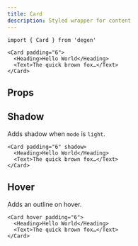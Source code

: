 ```yaml
---
title: Card
description: Styled wrapper for content
---
```


```tsx
import { Card } from 'degen'
```

```tsx live=true expand=true backgroundColor=foregroundTertiary
<Card padding="6">
  <Heading>Hello World</Heading>
  <Text>The quick brown fox…</Text>
</Card>
```

## Props

<PropsTable sourceLink={sourceLink} types={types} />

## Shadow

Adds shadow when `mode` is `light`.

```tsx live=true expand=true
<Card padding="6" shadow>
  <Heading>Hello World</Heading>
  <Text>The quick brown fox…</Text>
</Card>
```

## Hover

Adds an outline on hover.

```tsx live=true expand=true backgroundColor=foregroundTertiary
<Card hover padding="6">
  <Heading>Hello World</Heading>
  <Text>The quick brown fox…</Text>
</Card>
```
